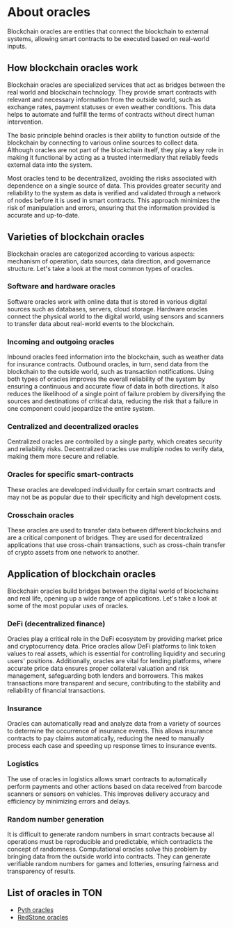 
# About oracles

Blockchain oracles are entities that connect the blockchain to external systems, allowing smart contracts to be executed based on real-world inputs.

## How blockchain oracles work

Blockchain oracles are specialized services that act as bridges between the real world and blockchain technology. They provide smart contracts with relevant and necessary information from the outside world, such as exchange rates, payment statuses or even weather conditions. This data helps to automate and fulfill the terms of contracts without direct human intervention.

The basic principle behind oracles is their ability to function outside of the blockchain by connecting to various online sources to collect data. Although oracles are not part of the blockchain itself, they play a key role in making it functional by acting as a trusted intermediary that reliably feeds external data into the system.

Most oracles tend to be decentralized, avoiding the risks associated with dependence on a single source of data. This provides greater security and reliability to the system as data is verified and validated through a network of nodes before it is used in smart contracts. This approach minimizes the risk of manipulation and errors, ensuring that the information provided is accurate and up-to-date.

## Varieties of blockchain oracles

Blockchain oracles are categorized according to various aspects: mechanism of operation, data sources, data direction, and governance structure. Let's take a look at the most common types of oracles.

### Software and hardware oracles

Software oracles work with online data that is stored in various digital sources such as databases, servers, cloud storage. Hardware oracles connect the physical world to the digital world, using sensors and scanners to transfer data about real-world events to the blockchain.

### Incoming and outgoing oracles

Inbound oracles feed information into the blockchain, such as weather data for insurance contracts. Outbound oracles, in turn, send data from the blockchain to the outside world, such as transaction notifications. Using both types of oracles improves the overall reliability of the system by ensuring a continuous and accurate flow of data in both directions. It also reduces the likelihood of a single point of failure problem by diversifying the sources and destinations of critical data, reducing the risk that a failure in one component could jeopardize the entire system.

### Centralized and decentralized oracles

Centralized oracles are controlled by a single party, which creates security and reliability risks. Decentralized oracles use multiple nodes to verify data, making them more secure and reliable.

### Oracles for specific smart-contracts

These oracles are developed individually for certain smart contracts and may not be as popular due to their specificity and high development costs.

### Crosschain oracles

These oracles are used to transfer data between different blockchains and are a critical component of bridges. They are used for decentralized applications that use cross-chain transactions, such as cross-chain transfer of crypto assets from one network to another.

## Application of blockchain oracles

Blockchain oracles build bridges between the digital world of blockchains and real life, opening up a wide range of applications. Let's take a look at some of the most popular uses of oracles.

### DeFi (decentralized finance)

Oracles play a critical role in the DeFi ecosystem by providing market price and cryptocurrency data. Price oracles allow DeFi platforms to link token values to real assets, which is essential for controlling liquidity and securing users' positions. Additionally, oracles are vital for lending platforms, where accurate price data ensures proper collateral valuation and risk management, safeguarding both lenders and borrowers. This makes transactions more transparent and secure, contributing to the stability and reliability of financial transactions.

### Insurance

Oracles can automatically read and analyze data from a variety of sources to determine the occurrence of insurance events. This allows insurance contracts to pay claims automatically, reducing the need to manually process each case and speeding up response times to insurance events.

### Logistics

The use of oracles in logistics allows smart contracts to automatically perform payments and other actions based on data received from barcode scanners or sensors on vehicles. This improves delivery accuracy and efficiency by minimizing errors and delays.

### Random number generation

It is difficult to generate random numbers in smart contracts because all operations must be reproducible and predictable, which contradicts the concept of randomness. Computational oracles solve this problem by bringing data from the outside world into contracts. They can generate verifiable random numbers for games and lotteries, ensuring fairness and transparency of results.

## List of oracles in TON

* [Pyth oracles](/v3/documentation/dapps/oracles/pyth)
* [RedStone oracles](/v3/documentation/dapps/oracles/red_stone)

<Feedback />
